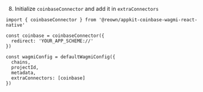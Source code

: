 8. Initialize `coinbaseConnector` and add it in `extraConnectors`

```tsx
import { coinbaseConnector } from '@reown/appkit-coinbase-wagmi-react-native'

const coinbase = coinbaseConnector({
  redirect: 'YOUR_APP_SCHEME://'
})

const wagmiConfig = defaultWagmiConfig({
  chains,
  projectId,
  metadata,
  extraConnectors: [coinbase]
})
```
